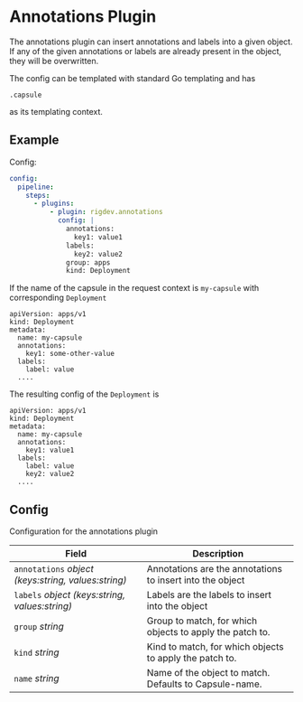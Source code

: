 # Annotations Plugin

The annotations plugin can insert annotations and labels into a given object.
If any of the given annotations or labels are already present in the object, they will be overwritten.

The config can be templated with standard Go templating and has

```
.capsule
```

as its templating context.

## Example

Config:

```yaml title="Helm values - Operator"
config:
  pipeline:
    steps:
      - plugins:
          - plugin: rigdev.annotations
            config: |
              annotations:
                key1: value1
              labels:
                key2: value2
              group: apps
              kind: Deployment
```

If the name of the capsule in the request context is `my-capsule` with corresponding `Deployment`

```
apiVersion: apps/v1
kind: Deployment
metadata:
  name: my-capsule
  annotations:
    key1: some-other-value
  labels:
    label: value
  ....
```

The resulting config of the `Deployment` is

```
apiVersion: apps/v1
kind: Deployment
metadata:
  name: my-capsule
  annotations:
    key1: value1
  labels:
    label: value
    key2: value2
  ....
```

## Config



Configuration for the annotations plugin

| Field | Description |
| --- | --- |
| `annotations` _object (keys:string, values:string)_ | Annotations are the annotations to insert into the object |
| `labels` _object (keys:string, values:string)_ | Labels are the labels to insert into the object |
| `group` _string_ | Group to match, for which objects to apply the patch to. |
| `kind` _string_ | Kind to match, for which objects to apply the patch to. |
| `name` _string_ | Name of the object to match. Defaults to Capsule-name. |



